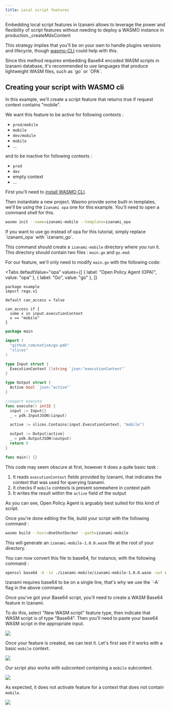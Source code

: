 ```yaml
---
title: Local script features
---
```




Embedding local script features in Izanami allows to leverage the power and flexibility of script features without needing to deploy a WASMO instance in production.\_createMdxContent

This strategy implies that you'll be on your own to handle plugins versions and lifecycle, though [wasmo-CLI](https://github.com/MAIF/wasmo/tree/main/cli) could help with this.

<Note>
  Since this method requires embedding Base64 encoded WASM scripts in Izanami
  database, it's recommended to use languages that produce lightweight WASM
  files, such as `go` or `OPA`.
</Note>

## Creating your script with WASMO cli

In this example, we'll create a script feature that returns true if request context contains "mobile".

We want this feature to be active for following contexts :

- `prod/mobile`
- `mobile`
- `dev/mobile`
- `mobile`
- ...

and to be inactive for following contexts :

- `prod`
- `dev`
- empty context
- ...

First you'll need to [install WASMO CLI](https://github.com/MAIF/wasmo/tree/main/cli#installation).

Then instantiate a new project.
Wasmo provide some built-in templates, we'll be using the `Izanami opa` one for this example.
You'll need to open a command shell for this.

```sh
wasmo init --name=izanami-mobile --template=izanami_opa
```

<Note>
  If you want to use go instead of opa for this tutorial, simply replace
  `izanami_opa` with `izanami_go`.
</Note>

This command should create a `izanami-mobile` directory where you run it.
This directory should contain two files : `main.go` and `go.mod`.

For our feature, we'll only need to modify `main.go` with the following code:

<Tabs
  defaultValue="opa"
  values={[
    { label: "Open Policy Agent (OPA)", value: "opa" },
    { label: "Go", value: "go" },
  ]}
>
  <TabItem value="opa">

```rego
package example
import rego.v1

default can_access = false

can_access if {
  some x in input.executionContext
  x == "mobile"
}
```

  </TabItem>
  <TabItem value="go">
<div>

```go
package main

import (
  "github.com/extism/go-pdk"
  "slices"
)

type Input struct {
  ExecutionContext []string `json:"executionContext"`
}

type Output struct {
  Active bool `json:"active"`
}

//export execute
func execute() int32 {
  input := Input{}
  _ = pdk.InputJSON(&input)

  active := slices.Contains(input.ExecutionContext, "mobile")

  output := Output{active}
  _ = pdk.OutputJSON(&output)
  return 0
}

func main() {}
```

This code may seem obscure at first, however it does a quite basic task :

1.  It reads `executionContext` fields provided by Izanami, that indicates the context that was used for querying Izanami.
2.  It checks if `mobile` contexts is present somewhere in context path
3.  It writes the result within the `active` field of the output

  </div>
  </TabItem>

</Tabs>

As you can see, Open Policy Agent is arguably best suited for this kind of script.

Once you're done editing the file, build your script with the following command :

```sh
wasmo build --host=OneShotDocker --path=izanami-mobile
```

This will generate an `izanami-mobile-1.0.0.wasm` file at the root of your directory.

You can now convert this file to base64, for instance, with the following command :

```sh
openssl base64 -A -in ./izanami-mobile/izanami-mobile-1.0.0.wasm -out out.txt
```

<Note>
  Izanami requires base64 to be on a single line, that's why we use the `-A`
  flag in the above command.
</Note>

Once you've got your Base64 script, you'll need to create a WASM Base64 feature in Izanami.

To do this, select "New WASM script" feature type, then indicate that WASM script is of type "Base64".
Then you'll need to paste your base64 WASM script in the appropriate input.

<img src={filledFeatureForm} />

Once your feature is created, we can test it.
Let's first see if it works with a basic `mobile` context.

<img src={activeMobile} />

Our script also works with subcontext containing a `mobile` subcontext.

<img src={activeProdMobile} />

As expected, it does not activate feature for a context that does not contain `mobile`.

<img src={inactiveProd} />
